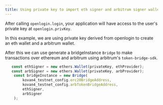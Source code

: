 ```yaml
---
title: Using private key to import eth signer and arbitrum signer wallet
---
```


After calling `openlogin.login`, your application will
have access to the user's private key at `openlogin.privKey`.

In this example, we are  using private key derived from openlogin
to create an eth wallet and a arbitrum wallet.

After this we can use generate a bridgeInstance `Bridge` to make transactions over ethereum and arbitrum
using arbitrum's `token-bridge-sdk`.

```js
   const ethSigner = new ethers.Wallet(privateKey, ethProvider);
   const arbSigner = new ethers.Wallet(privateKey, arbProvider);
    const bridgeInstance = new Bridge(
        kovan4_testnet_config.erc20BridgeAddress,
        kovan4_testnet_config.arbTokenBridgeAddress,
        ethSigner,
        arbSigner
    );
```
